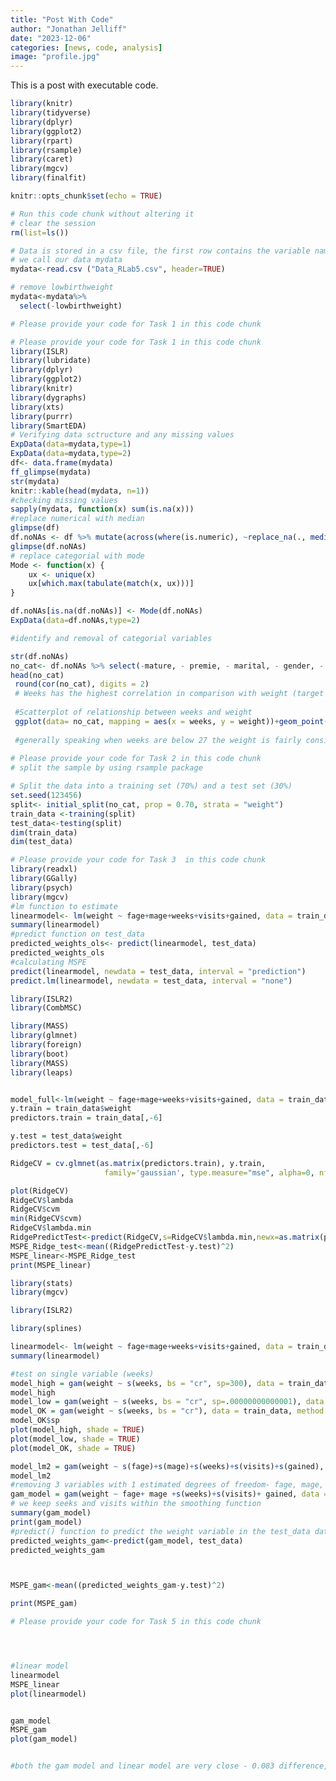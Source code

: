 ```yaml
---
title: "Post With Code"
author: "Jonathan Jelliff"
date: "2023-12-06"
categories: [news, code, analysis]
image: "profile.jpg"
---
```


This is a post with executable code.

```r

library(knitr)
library(tidyverse)
library(dplyr)
library(ggplot2)
library(rpart)
library(rsample)
library(caret)
library(mgcv)
library(finalfit)

knitr::opts_chunk$set(echo = TRUE)

# Run this code chunk without altering it
# clear the session
rm(list=ls())

# Data is stored in a csv file, the first row contains the variable names. 
# we call our data mydata
mydata<-read.csv ("Data_RLab5.csv", header=TRUE)

# remove lowbirthweight
mydata<-mydata%>%
  select(-lowbirthweight)

# Please provide your code for Task 1 in this code chunk

# Please provide your code for Task 1 in this code chunk
library(ISLR)
library(lubridate)
library(dplyr)
library(ggplot2)
library(knitr)
library(dygraphs)
library(xts)
library(purrr)
library(SmartEDA)
# Verifying data sctructure and any missing values
ExpData(data=mydata,type=1)
ExpData(data=mydata,type=2)
df<- data.frame(mydata)
ff_glimpse(mydata)
str(mydata)
knitr::kable(head(mydata, n=1))
#checking missing values
sapply(mydata, function(x) sum(is.na(x)))
#replace numerical with median
glimpse(df)
df.noNAs <- df %>% mutate(across(where(is.numeric), ~replace_na(., median(., na.rm=TRUE))))
glimpse(df.noNAs)
# replace categorial with mode
Mode <- function(x) {
    ux <- unique(x)
    ux[which.max(tabulate(match(x, ux)))]
}

df.noNAs[is.na(df.noNAs)] <- Mode(df.noNAs)
ExpData(data=df.noNAs,type=2)

#identify and removal of categorial variables

str(df.noNAs)
no_cat<- df.noNAs %>% select(-mature, - premie, - marital, - gender, - habit, - whitemom)
head(no_cat)
 round(cor(no_cat), digits = 2)
 # Weeks has the highest correlation in comparison with weight (target variable) at 0.67
 
 #Scatterplot of relationship between weeks and weight 
 ggplot(data= no_cat, mapping = aes(x = weeks, y = weight))+geom_point()
 
 #generally speaking when weeks are below 27 the weight is fairly consistent in that weight is below 3- with the exception of one outlier.  Then above 27 weeks the correlation is seen very well in that the more weeks accrued the more weight gained until about 37 weeks when the range increases significantly.  The weight at 37 weeks - 40 weeks varies from 3-12 until about 43rd week where the variation is reduced to the weight range of 6-9.  
 
# Please provide your code for Task 2 in this code chunk
# split the sample by using rsample package

# Split the data into a training set (70%) and a test set (30%)
set.seed(123456)
split<- initial_split(no_cat, prop = 0.70, strata = "weight")
train_data <-training(split)
test_data<-testing(split)
dim(train_data)
dim(test_data)

# Please provide your code for Task 3  in this code chunk
library(readxl)
library(GGally)
library(psych)
library(mgcv)
#lm function to estimate
linearmodel<- lm(weight ~ fage+mage+weeks+visits+gained, data = train_data)
summary(linearmodel)
#predict function on test_data
predicted_weights_ols<- predict(linearmodel, test_data)
predicted_weights_ols
#calculating MSPE
predict(linearmodel, newdata = test_data, interval = "prediction")
predict.lm(linearmodel, newdata = test_data, interval = "none")

library(ISLR2)
library(CombMSC)

library(MASS)
library(glmnet)
library(foreign)
library(boot)
library(MASS)
library(leaps)


model_full<-lm(weight ~ fage+mage+weeks+visits+gained, data = train_data)
y.train = train_data$weight
predictors.train = train_data[,-6]

y.test = test_data$weight
predictors.test = test_data[,-6]

RidgeCV = cv.glmnet(as.matrix(predictors.train), y.train,
                     family='gaussian', type.measure="mse", alpha=0, nfolds=10)

plot(RidgeCV)
RidgeCV$lambda
RidgeCV$cvm
min(RidgeCV$cvm) 
RidgeCV$lambda.min
RidgePredictTest<-predict(RidgeCV,s=RidgeCV$lambda.min,newx=as.matrix(predictors.test))
MSPE_Ridge_test<-mean((RidgePredictTest-y.test)^2)
MSPE_linear<-MSPE_Ridge_test
print(MSPE_linear)

library(stats)
library(mgcv)

library(ISLR2)

library(splines)

linearmodel<- lm(weight ~ fage+mage+weeks+visits+gained, data = train_data)
summary(linearmodel)

#test on single variable (weeks)
model_high = gam(weight ~ s(weeks, bs = "cr", sp=300), data = train_data)
model_high
model_low = gam(weight ~ s(weeks, bs = "cr", sp=.00000000000001), data = train_data)
model_OK = gam(weight ~ s(weeks, bs = "cr"), data = train_data, method = "REML")
model_OK$sp
plot(model_high, shade = TRUE)
plot(model_low, shade = TRUE)
plot(model_OK, shade = TRUE)

model_lm2 = gam(weight ~ s(fage)+s(mage)+s(weeks)+s(visits)+s(gained), data = train_data, method="REML")
model_lm2
#removing 3 variables with 1 estimated degrees of freedom- fage, mage, gained for linear modeling to be included as Parametric Coefficients
gam_model = gam(weight ~ fage+ mage +s(weeks)+s(visits)+ gained, data = train_data, method="REML")
# we keep seeks and visits within the smoothing function
summary(gam_model)
print(gam_model)
#predict() function to predict the weight variable in the test_data dataset using gam_model
predicted_weights_gam<-predict(gam_model, test_data)
predicted_weights_gam



MSPE_gam<-mean((predicted_weights_gam-y.test)^2)

print(MSPE_gam)

# Please provide your code for Task 5 in this code chunk




#linear model
linearmodel
MSPE_linear
plot(linearmodel)


gam_model
MSPE_gam
plot(gam_model)


#both the gam model and linear model are very close - 0.083 difference, but the MSPE gam does have the lower Mean Squared prediction error (MSPE), and therefore is the more superior of the models to use in this situation for testing.  



```
